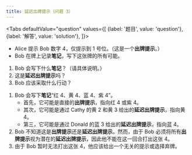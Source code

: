 ```yaml
---
title: 延迟出牌提示（问题 3）
---
```



<BeginnersGuideProgress id="delayed-play-clues-question-3" />

<Tabs
  defaultValue="question"
  values={[
    {label: '题目', value: 'question'},
    {label: '解答', value: 'solution'},
  ]}>
<TabItem value="question">

- Alice 提示 Bob 数字 4，仅提示到 1 号位。（这是一个**出牌提示**。）
- Bob 在牌上记录**笔记**，写下这张牌的所有可能。

1. Bob 会写下什么**笔记**？（请具体说明。）
1. 这是**延迟出牌提示**吗？
1. Bob 应该采取什么行动？

</TabItem>
<TabItem value="solution">

1. Bob 会写下**笔记**“红 4、黄 4、蓝 4、紫 4”。
   - 首先，它可能是直接的**出牌提示**，指向红 4 或紫 4。
   - 其次，它可能是通过 Cathy 的黄 2 和黄 3 给出的**延迟出牌提示**，指向黄 4。
   - 第三，它可能是通过 Donald 的蓝 3 给出的**延迟出牌提示**，指向蓝 4。
1. Bob 不知道这是**出牌提示**还是**延迟出牌提示**。然而，由于 Bob 必须将所有**出牌提示**视为潜在的**延迟出牌提示**，因此他不能在这一回合打出这张 4。
1. 由于 Bob 暂时无法打出这张 4，他应该给出一个无关的提示或选择弃牌。

</TabItem>
</Tabs>

<DelayedPlayCluesQuestion3 />
